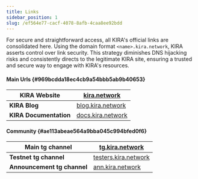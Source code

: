 ```yaml
---
title: Links
sidebar_position: 1
slug: /ef564e77-cacf-4078-8afb-4caa8ee92bdd
---
```





For secure and straightforward access, all KIRA's official links are consolidated here. Using the domain format `<name>.kira.network`, KIRA asserts control over link security. This strategy diminishes DNS hijacking risks and consistently directs to the legitimate KIRA site, ensuring a trusted and secure way to engage with KIRA's resources.


#### Main Urls {#969bcdda18ec4cb9a54bbb5ab9b40653}


| **KIRA Website**       | [kira.network](https://kira.network/)           |
| ---------------------- | ----------------------------------------------- |
| **KIRA Blog**          | [blog.kira.network](https://blog.kira.network/) |
| **KIRA Documentation** | [docs.kira.network](https://docs.kira.network/) |


#### Community {#ae113abeae564a9bba045c994bfed0f6}


| **Main tg channel**         | [tg.kira.network](https://tg.kira.network/)           |
| --------------------------- | ----------------------------------------------------- |
| **Testnet tg channel**      | [testers.kira.network](https://testers.kira.network/) |
| **Announcement tg channel** | [ann.kira.network](https://ann.kira.network/)         |

